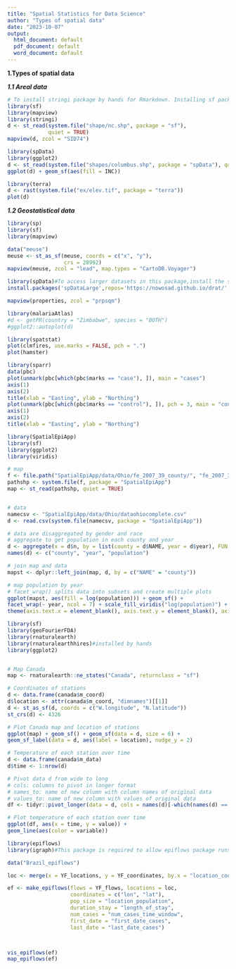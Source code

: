 ---
title: "Spatial Statistics for Data Science"
author: "Types of spatial data"
date: "2023-10-07"
output:
  html_document: default
  pdf_document: default
  word_document: default
---

**1.Types of spatial data**

***1.1 Areal data ***

```{r}
# To install stringi package by hands for Rmarkdown. Installing sf package required prior installed Rtools.
library(sf)
library(mapview)
library(stringi)
d <- st_read(system.file("shape/nc.shp", package = "sf"),
             quiet = TRUE)
mapview(d, zcol = "SID74")

```

```{r}
library(spData)
library(ggplot2)
d <- st_read(system.file("shapes/columbus.shp", package = "spData"), quiet = TRUE)
ggplot(d) + geom_sf(aes(fill = INC))

```

```{r}
library(terra)
d <- rast(system.file("ex/elev.tif", package = "terra"))
plot(d)
```

***1.2 Geostatistical data ***

```{r}
library(sp)
library(sf)
library(mapview)

data("meuse")
meuse <- st_as_sf(meuse, coords = c("x", "y"),  
                  crs = 28992)
mapview(meuse, zcol = "lead", map.types = "CartoDB.Voyager")
```

```{r}
library(spData)#To access larger datasets in this package,install the spDataLarge package with
install.packages('spDataLarge',repos='https://nowosad.github.io/drat/',type='source')

mapview(properties, zcol = "prpsqm")
```


```{r}
library(malariaAtlas)
#d <- getPR(country = "Zimbabwe", species = "BOTH")
#ggplot2::autoplot(d)

```


```{r}
library(spatstat)
plot(clmfires, use.marks = FALSE, pch = ".")
plot(hamster)
```

```{r}
library(sparr)
data(pbc)
plot(unmark(pbc[which(pbc$marks == "case"), ]), main = "cases")
axis(1)
axis(2)
title(xlab = "Easting", ylab = "Northing")
plot(unmark(pbc[which(pbc$marks == "control"), ]), pch = 3, main = "controls")
axis(1)
axis(2)
title(xlab = "Easting", ylab = "Northing")
```

```{r}
library(SpatialEpiApp)
library(sf)
library(ggplot2)
library(viridis)

# map
f <- file.path("SpatialEpiApp/data/Ohio/fe_2007_39_county/", "fe_2007_39_county.shp")
pathshp <- system.file(f, package = "SpatialEpiApp")
map <- st_read(pathshp, quiet = TRUE)


# data
namecsv <- "SpatialEpiApp/data/Ohio/dataohiocomplete.csv"
d <- read.csv(system.file(namecsv, package = "SpatialEpiApp"))

# data are disaggregated by gender and race
# aggregate to get population in each county and year
d <- aggregate(x = d$n, by = list(county = d$NAME, year = d$year), FUN = sum)
names(d) <- c("county", "year", "population")

# join map and data
mapst <- dplyr::left_join(map, d, by = c("NAME" = "county"))

# map population by year
# facet_wrap() splits data into subsets and create multiple plots
ggplot(mapst, aes(fill = log(population))) + geom_sf() + 
facet_wrap(~ year, ncol = 7) + scale_fill_viridis("log(population)") +
theme(axis.text.x = element_blank(), axis.text.y = element_blank(), axis.ticks = element_blank())

```




```{r}
library(sf)
library(geoFourierFDA)
library(rnaturalearth)
library(rnaturalearthhires)#installed by hands
library(ggplot2)


# Map Canada
map <- rnaturalearth::ne_states("Canada", returnclass = "sf")

# Coordinates of stations
d <- data.frame(canada$m_coord)
d$location <- attr(canada$m_coord, "dimnames")[[1]]
d <- st_as_sf(d, coords = c("W.longitude", "N.latitude"))
st_crs(d) <- 4326

# Plot Canada map and location of stations
ggplot(map) + geom_sf() + geom_sf(data = d, size = 6) +
geom_sf_label(data = d, aes(label = location), nudge_y = 2)

# Temperature of each station over time
d <- data.frame(canada$m_data)
d$time <- 1:nrow(d)

# Pivot data d from wide to long
# cols: columns to pivot in longer format
# names_to: name of new column with column names of original data
# values_to: name of new column with values of original data
df <- tidyr::pivot_longer(data = d, cols = names(d)[-which(names(d) == "time")], names_to = "variable", values_to = "value")

# Plot temperature of each station over time
ggplot(df, aes(x = time, y = value)) +
geom_line(aes(color = variable))
```

```{r}
library(epiflows)
library(igraph)#This package is required to allow epiflows package runs

data("Brazil_epiflows")

loc <- merge(x = YF_locations, y = YF_coordinates, by.x = "location_code", by.y = "id", sort = FALSE)

ef <- make_epiflows(flows = YF_flows, locations = loc,
                    coordinates = c("lon", "lat"),
                    pop_size = "location_population",
                    duration_stay = "length_of_stay",
                    num_cases = "num_cases_time_window",
                    first_date = "first_date_cases",
                    last_date = "last_date_cases")



vis_epiflows(ef)
map_epiflows(ef)
```

